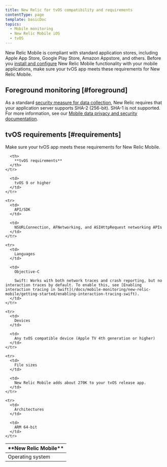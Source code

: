 ```yaml
---
title: New Relic for tvOS compatibility and requirements
contentType: page
template: basicDoc
topics:
  - Mobile monitoring
  - New Relic Mobile iOS
  - tvOS
---
```


New Relic Mobile is compliant with standard application stores, including Apple App Store, Google Play Store, Amazon Appstore, and others. Before you [install and configure](/docs/mobile-monitoring/new-relic-mobile-ios/tvos/tvos-installation-configuration) New Relic Mobile functionality with your mobile applications, make sure your tvOS app meets these requirements for New Relic Mobile.

## Foreground monitoring [#foreground]

As a standard [security measure for data collection](/docs/accounts-partnerships/accounts/security/data-security), New Relic requires that your application server supports SHA-2 (256-bit). SHA-1 is not supported. For more information, see our [Mobile data privacy and security documentation](/docs/mobile-monitoring/new-relic-mobile/get-started/security-mobile-apps).

## tvOS requirements [#requirements]

Make sure your tvOS app meets these requirements for New Relic Mobile.

<Table>
  <thead>
    <tr>
      <th width={200}>
        **New Relic Mobile**
      </th>

      <th>
        **tvOS requirements**
      </th>
    </tr>
  </thead>

  <tbody>
    <tr>
      <td>
        Operating system
      </td>

      <td>
        tvOS 9 or higher
      </td>
    </tr>

    <tr>
      <td>
        API/SDK
      </td>

      <td>
        NSURLConnection, AFNetworking, and ASIHttpRequest networking APIs
      </td>
    </tr>

    <tr>
      <td>
        Languages
      </td>

      <td>
        Objective-C

        Swift: Works with both network traces and crash reporting, but no interaction traces by default. To enable this, see [Enabling interaction tracing in Swift](/docs/mobile-monitoring/new-relic-mobile/getting-started/enabling-interaction-tracing-swift).
      </td>
    </tr>

    <tr>
      <td>
        Devices
      </td>

      <td>
        Any tvOS compatible device (Apple TV 4th generation or higher)
      </td>
    </tr>

    <tr>
      <td>
        File sizes
      </td>

      <td>
        New Relic Mobile adds about 270K to your tvOS release app.
      </td>
    </tr>

    <tr>
      <td>
        Architectures
      </td>

      <td>
        ARM 64-bit
      </td>
    </tr>
  </tbody>
</Table>
